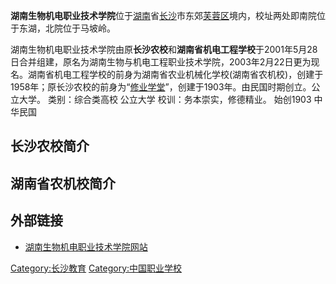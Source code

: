 {{unreferenced|time=2019-01-24T03:04:10+00:00}}
'''湖南生物机电职业技术学院'''位于[[湖南省|湖南]]省[[长沙市|长沙]]市东郊[[芙蓉区|芙蓉区]]境内，校址两处即南院位于东湖，北院位于马坡岭。

湖南生物机电职业技术学院由原'''长沙农校'''和'''湖南省机电工程学校'''于2001年5月28日合并组建，原名为湖南生物与机电工程职业技术学院，2003年2月22日更为现名。湖南省机电工程学校的前身为湖南省农业机械化学校(湖南省农机校)，创建于1958年；原长沙农校的前身为“[[长沙修业学堂|修业学堂]]”，创建于1903年。由民国时期创立。公立大学。
类别：综合类高校
公立大学
校训：务本崇实，修德精业。
始创1903
中华民国

==长沙农校简介==
==湖南省农机校简介==
==外部链接==
*[https://web.archive.org/web/20031127170140/http://hnmees.com/ 湖南生物机电职业技术学院网站]
{{湖南高等院校}}
[[Category:长沙教育|Category:长沙教育]]
[[Category:中国职业学校|Category:中国职业学校]]
